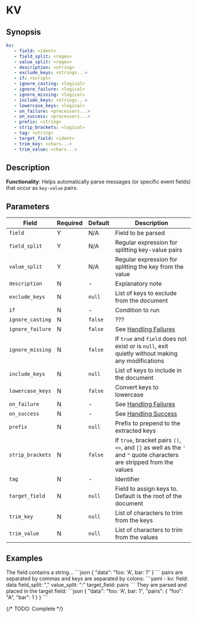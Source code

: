 # KV

## Synopsis

```yaml {2-4}
kv:
   - field: <ident>
   - field_split: <regex>
   - value_split: <regex>
   - description: <string>
   - exclude_keys: <strings...>
   - if: <script>
   - ignore_casting: <logical>
   - ignore_failure: <logical>
   - ignore_missing: <logical>
   - include_keys: <strings...>
   - lowercase_keys: <logical>
   - on_failure: <processors...>
   - on_success: <processors...>
   - prefix: <string>
   - strip_brackets: <logical>
   - tag: <string>
   - target_field: <ident>
   - trim_key: <chars...>
   - trim_value: <chars...>
```

## Description

**Functionality**: Helps automatically parse messages (or specific event fields) that occur as `key-value` pairs.

## Parameters

|Field|Required|Default|Description|
|---|---|---|---|
|`field`|Y|N/A|Field to be parsed|
|`field_split`|Y|N/A|Regular expression for splitting key-value pairs|
|`value_split`|Y|N/A|Regular expression for splitting the key from the value|
|`description`|N|-|Explanatory note|
|`exclude_keys`|N|`null`|List of keys to exclude from the document|
|`if`|N|-|Condition to run|
|`ignore_casting`|N|`false`| ??? |
|`ignore_failure`|N|`false`|See [Handling Failures](../handling-failures.mdx)|
|`ignore_missing`|N|`false`|If `true` and `field` does not exist or is `null`, exit quietly without making any modifications|
|`include_keys`|N|`null`|List of keys to include in the document|
|`lowercase_keys`|N|`false`|Convert keys to lowercase|
|`on_failure`|N|-|See [Handling Failures](../handling-failures.mdx)|
|`on_success`|N|-|See [Handling Success](../handling-success.mdx)|
|`prefix`|N|`null`|Prefix to prepend to the extracted keys|
|`strip_brackets`|N|`false`|If `true`, bracket pairs `()`, `<>`, and `[]` as well as the `'` and `"` quote characters are stripped from the values|
|`tag`|N|-|Identifier|
|`target_field`|N|`null`|Field to assign keys to. Default is the root of the document|
|`trim_key`|N|`null`|List of characters to trim from the keys|
|`trim_value`|N|`null`|List of characters to trim from the values|

## Examples

<ExampleGrid>
   <CommentCol>
      The field contains a string...
   </CommentCol>
   <CodeCol>
      ```json
      {
         "data": "foo: 'A', bar: 1"
      }
      ```
   </CodeCol>
   <CommentCol>
      pairs are separated by commas and keys are separated by colons:
   </CommentCol>
   <CodeCol>
      ```yaml
      - kv:
         field: data
         field_split: ","
         value_split: ":"
         target_field: pairs
      ```
   </CodeCol>
   <CommentCol>
      They are parsed and placed in the target field:
   </CommentCol>
   <CodeCol>
      ```json
      {
         "data": "foo: 'A', bar: 1",
         "pairs": {
            "foo": "A",
            "bar": 1
         }
      }
      ```
   </CodeCol>
</ExampleGrid>

{/* TODO: Complete */}